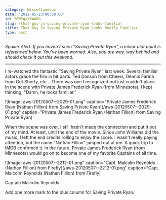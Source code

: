 ```yaml
---
category: Miscellaneous
date: '2012-05-23T00:00:00'
id: 20WSgxXXWAKb
slug: /that-guy-in-saving-private-ryan-looks-familiar
title: That Guy In Saving Private Ryan Looks Really Familiar
type: post
---
```


*Spoiler Alert: If you haven't seen "Saving Private Ryan", a minor plot point is referenced below. You've been warned. Also, you are way, way behind and should check it out this weekend.*

---


I re-watched the fantastic "Saving Private Ryan" last week. Several familiar actors grace the film in bit parts. Ted Danson from Cheers, Dennis Farina from Get Shorty, etc... There was one I recognized but just couldn't place. In the scene with Private James Frederick Ryan (from Minnesota), I kept thinking, "Damn, he looks familiar." 

![Image: aws-20120507--2029-01.png" caption="Private James Frederick Ryan (Nathan Fillion) from Saving Private Ryan](/aws-20120507--2029-01.png" caption="Private James Frederick Ryan (Nathan Fillion) from Saving Private Ryan)

When the scene was over, I still hadn't made the connection and put it out of my mind. At least, until the end of the movie. Since John Williams did the music, I left the end credits rolling to enjoy the score. I wasn't really paying attention, but the name "Nathan Fillion" jumped out at me. A quick trip to IMDB confirmed it. In the future, Private James Frederick Ryan (from Minnesota) would go on to become one of my favorite Captains of all time.

![Image: aws-20120507--2212-01.png" caption="Capt. Malcolm Reynolds (Nathan Fillion) from Firefly](/aws-20120507--2212-01.png" caption="Capt. Malcolm Reynolds (Nathan Fillion) from Firefly)

Captain Malcolm Reynolds. 

Add one more mark to the plus column for Saving Private Ryan.